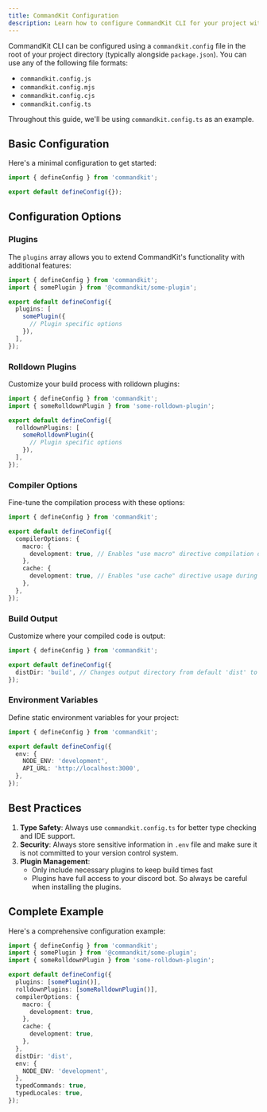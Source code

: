 ```yaml
---
title: CommandKit Configuration
description: Learn how to configure CommandKit CLI for your project with detailed examples and best practices.
---
```


CommandKit CLI can be configured using a `commandkit.config` file in the root of your project directory (typically alongside `package.json`). You can use any of the following file formats:

- `commandkit.config.js`
- `commandkit.config.mjs`
- `commandkit.config.cjs`
- `commandkit.config.ts`

Throughout this guide, we'll be using `commandkit.config.ts` as an example.

## Basic Configuration

Here's a minimal configuration to get started:

```ts title="commandkit.config.ts"
import { defineConfig } from 'commandkit';

export default defineConfig({});
```

## Configuration Options

### Plugins

The `plugins` array allows you to extend CommandKit's functionality with additional features:

```ts title="commandkit.config.ts"
import { defineConfig } from 'commandkit';
import { somePlugin } from '@commandkit/some-plugin';

export default defineConfig({
  plugins: [
    somePlugin({
      // Plugin specific options
    }),
  ],
});
```

### Rolldown Plugins

Customize your build process with rolldown plugins:

```ts title="commandkit.config.ts"
import { defineConfig } from 'commandkit';
import { someRolldownPlugin } from 'some-rolldown-plugin';

export default defineConfig({
  rolldownPlugins: [
    someRolldownPlugin({
      // Plugin specific options
    }),
  ],
});
```

### Compiler Options

Fine-tune the compilation process with these options:

```ts title="commandkit.config.ts"
import { defineConfig } from 'commandkit';

export default defineConfig({
  compilerOptions: {
    macro: {
      development: true, // Enables "use macro" directive compilation during development
    },
    cache: {
      development: true, // Enables "use cache" directive usage during development
    },
  },
});
```

### Build Output

Customize where your compiled code is output:

```ts title="commandkit.config.ts"
import { defineConfig } from 'commandkit';

export default defineConfig({
  distDir: 'build', // Changes output directory from default 'dist' to 'build'
});
```

### Environment Variables

Define static environment variables for your project:

```ts title="commandkit.config.ts"
import { defineConfig } from 'commandkit';

export default defineConfig({
  env: {
    NODE_ENV: 'development',
    API_URL: 'http://localhost:3000',
  },
});
```

## Best Practices

1. **Type Safety**: Always use `commandkit.config.ts` for better type checking and IDE support.
2. **Security**: Always store sensitive information in `.env` file and make sure it is not committed to your version control system.
3. **Plugin Management**:
   - Only include necessary plugins to keep build times fast
   - Plugins have full access to your discord bot. So always be careful when installing the plugins.

## Complete Example

Here's a comprehensive configuration example:

```ts title="commandkit.config.ts"
import { defineConfig } from 'commandkit';
import { somePlugin } from '@commandkit/some-plugin';
import { someRolldownPlugin } from 'some-rolldown-plugin';

export default defineConfig({
  plugins: [somePlugin()],
  rolldownPlugins: [someRolldownPlugin()],
  compilerOptions: {
    macro: {
      development: true,
    },
    cache: {
      development: true,
    },
  },
  distDir: 'dist',
  env: {
    NODE_ENV: 'development',
  },
  typedCommands: true,
  typedLocales: true,
});
```
